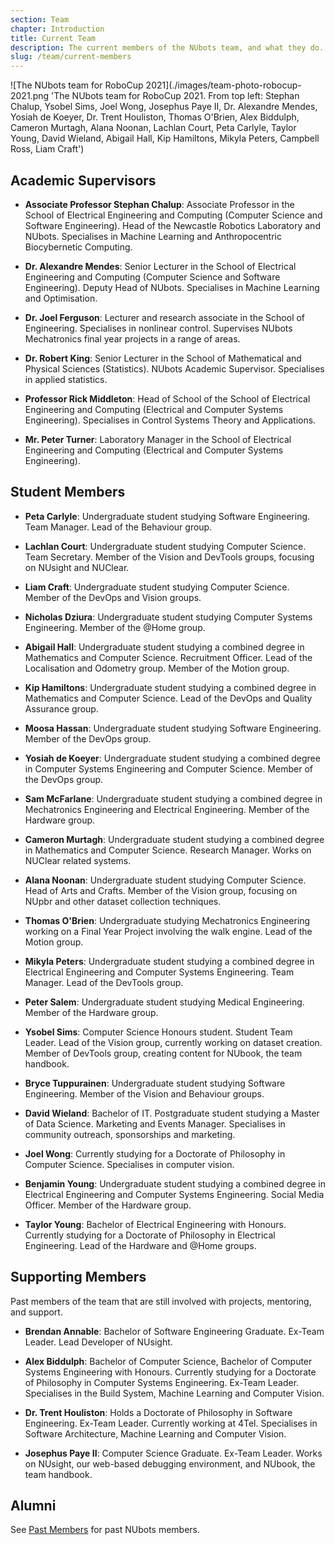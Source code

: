 ```yaml
---
section: Team
chapter: Introduction
title: Current Team
description: The current members of the NUbots team, and what they do.
slug: /team/current-members
---
```


![The NUbots team for RoboCup 2021](./images/team-photo-robocup-2021.png 'The NUbots team for RoboCup 2021. From top left: Stephan Chalup, Ysobel Sims, Joel Wong, Josephus Paye II, Dr. Alexandre Mendes, Yosiah de Koeyer, Dr. Trent Houliston, Thomas O'Brien, Alex Biddulph, Cameron Murtagh, Alana Noonan, Lachlan Court, Peta Carlyle, Taylor Young, David Wieland, Abigail Hall, Kip Hamiltons, Mikyla Peters, Campbell Ross, Liam Craft')

## Academic Supervisors

- **Associate Professor Stephan Chalup**: Associate Professor in the School of Electrical Engineering and Computing (Computer Science and Software Engineering). Head of the Newcastle Robotics Laboratory and NUbots. Specialises in Machine Learning and Anthropocentric Biocybernetic Computing.

- **Dr. Alexandre Mendes**: Senior Lecturer in the School of Electrical Engineering and Computing (Computer Science and Software Engineering). Deputy Head of NUbots. Specialises in Machine Learning and Optimisation.

- **Dr. Joel Ferguson**: Lecturer and research associate in the School of Engineering. Specialises in nonlinear control. Supervises NUbots Mechatronics final year projects in a range of areas.

- **Dr. Robert King**: Senior Lecturer in the School of Mathematical and Physical Sciences (Statistics). NUbots Academic Supervisor. Specialises in applied statistics.

- **Professor Rick Middleton**: Head of School of the School of Electrical Engineering and Computing (Electrical and Computer Systems Engineering). Specialises in Control Systems Theory and Applications.

- **Mr. Peter Turner**: Laboratory Manager in the School of Electrical Engineering and Computing (Electrical and Computer Systems Engineering).

## Student Members

- **Peta Carlyle**: Undergraduate student studying Software Engineering. Team Manager. Lead of the Behaviour group.

- **Lachlan Court**: Undergraduate student studying Computer Science. Team Secretary. Member of the Vision and DevTools groups, focusing on NUsight and NUClear.

- **Liam Craft**: Undergraduate student studying Computer Science. Member of the DevOps and Vision groups.

- **Nicholas Dziura**: Undergraduate student studying Computer Systems Engineering. Member of the @Home group.

- **Abigail Hall**: Undergraduate student studying a combined degree in Mathematics and Computer Science. Recruitment Officer. Lead of the Localisation and Odometry group. Member of the Motion group.

- **Kip Hamiltons**: Undergraduate student studying a combined degree in Mathematics and Computer Science. Lead of the DevOps and Quality Assurance group.

- **Moosa Hassan**: Undergraduate student studying Software Engineering. Member of the DevOps group.

- **Yosiah de Koeyer**: Undergraduate student studying a combined degree in Computer Systems Engineering and Computer Science. Member of the DevOps group.

- **Sam McFarlane**: Undergraduate student studying a combined degree in Mechatronics Engineering and Electrical Engineering. Member of the Hardware group.

- **Cameron Murtagh**: Undergraduate student studying a combined degree in Mathematics and Computer Science. Research Manager. Works on NUClear related systems.

- **Alana Noonan**: Undergraduate student studying Computer Science. Head of Arts and Crafts. Member of the Vision group, focusing on NUpbr and other dataset collection techniques.

- **Thomas O'Brien**: Undergraduate studying Mechatronics Engineering working on a Final Year Project involving the walk engine. Lead of the Motion group.

- **Mikyla Peters**: Undergraduate student studying a combined degree in Electrical Engineering and Computer Systems Engineering. Team Manager. Lead of the DevTools group.

- **Peter Salem**: Undergraduate student studying Medical Engineering. Member of the Hardware group.

- **Ysobel Sims**: Computer Science Honours student. Student Team Leader. Lead of the Vision group, currently working on dataset creation. Member of DevTools group, creating content for NUbook, the team handbook.

- **Bryce Tuppurainen**: Undergraduate student studying Software Engineering. Member of the Vision and Behaviour groups.

- **David Wieland**: Bachelor of IT. Postgraduate student studying a Master of Data Science. Marketing and Events Manager. Specialises in community outreach, sponsorships and marketing.

- **Joel Wong**: Currently studying for a Doctorate of Philosophy in Computer Science. Specialises in computer vision.

- **Benjamin Young**: Undergraduate student studying a combined degree in Electrical Engineering and Computer Systems Engineering. Social Media Officer. Member of the Hardware group.

- **Taylor Young**: Bachelor of Electrical Engineering with Honours. Currently studying for a Doctorate of Philosophy in Electrical Engineering. Lead of the Hardware and @Home groups.

## Supporting Members

Past members of the team that are still involved with projects, mentoring, and support.

- **Brendan Annable**: Bachelor of Software Engineering Graduate. Ex-Team Leader. Lead Developer of NUsight.

- **Alex Biddulph**: Bachelor of Computer Science, Bachelor of Computer Systems Engineering with Honours. Currently studying for a Doctorate of Philosophy in Computer Systems Engineering. Ex-Team Leader. Specialises in the Build System, Machine Learning and Computer Vision.

- **Dr. Trent Houliston**: Holds a Doctorate of Philosophy in Software Engineering. Ex-Team Leader. Currently working at 4Tel. Specialises in Software Architecture, Machine Learning and Computer Vision.

- **Josephus Paye II**: Computer Science Graduate. Ex-Team Leader. Works on NUsight, our web-based debugging environment, and NUbook, the team handbook.

## Alumni

See [Past Members](/team/past-members) for past NUbots members.
